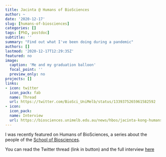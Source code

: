 ```yaml
---
title: Jacinta @ Humans of BioSciences
author: ~
date: '2020-12-17'
slug: [humans-of-biosciences]
categories: []
tags: [PhD, postdoc]
subtitle: ''
summary: "Find out what I've been doing during a pandemic"
authors: []
lastmod: '2020-12-17T12:29:35Z'
featured: no
image:
  caption: 'Me and my graduation balloon'
  focal_point: ''
  preview_only: no
projects: []
links:
- icon: twitter
  icon_pack: fab
  name: Thread
  url: https://twitter.com/BioSci_UniMelb/status/1339375265961582592
- icon: 
  icon_pack: 
  name: Interview
  url: https://biosciences.unimelb.edu.au/news/hbos/jacinta-kong-humans-of-biosciences
---
```


I was recently featured on Humans of BioSciences, a series about the people of the [School of Biosciences](https://biosciences.unimelb.edu.au/). 

You can read the Twitter thread (link in button) and the full interview [here](https://biosciences.unimelb.edu.au/news/hbos/jacinta-kong-humans-of-biosciences)

